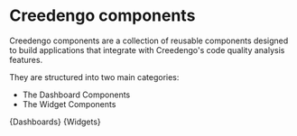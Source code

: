
<Meta title="Introduction" />

# Creedengo components

Creedengo components are a collection of reusable components designed 
to build applications that integrate with Creedengo's code quality analysis features. 

They are structured into two main categories:

- The Dashboard Components
- The Widget Components

<Markdown>{Dashboards}</Markdown>
<Markdown>{Widgets}</Markdown>


